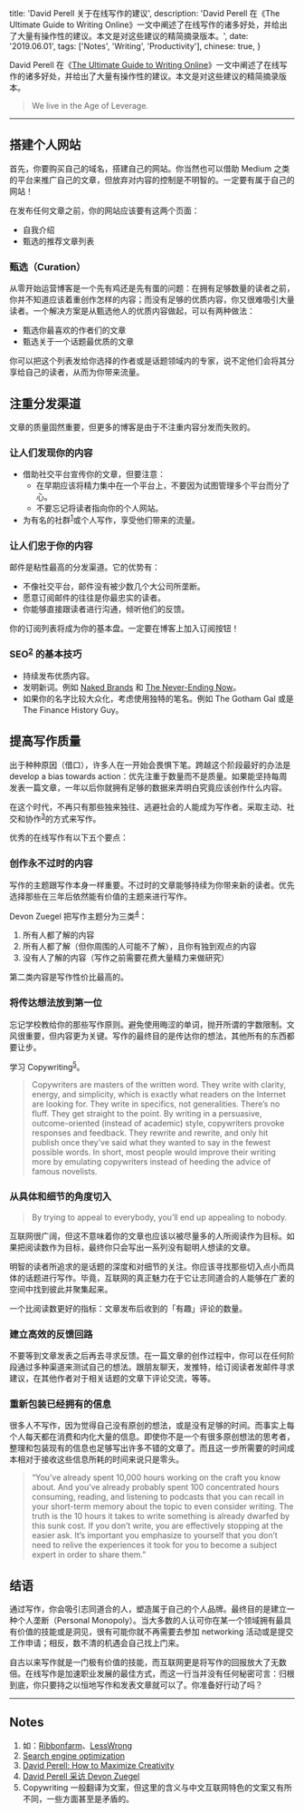   title: 'David Perell 关于在线写作的建议',
  description: 'David Perell 在《The Ultimate Guide to Writing Online》一文中阐述了在线写作的诸多好处，并给出了大量有操作性的建议。本文是对这些建议的精简摘录版本。',
  date: '2019.06.01',
  tags: ['Notes', 'Writing', 'Productivity'],
  chinese: true,
}

David Perell 在《[The Ultimate Guide to Writing Online](https://www.perell.com/blog/the-ultimate-guide-to-writing-online)》一文中阐述了在线写作的诸多好处，并给出了大量有操作性的建议。本文是对这些建议的精简摘录版本。

> We live in the Age of Leverage. 

---

## 搭建个人网站

首先，你要购买自己的域名，搭建自己的网站。你当然也可以借助 Medium 之类的平台来推广自己的文章，但放弃对内容的控制是不明智的。一定要有属于自己的网站！

在发布任何文章之前，你的网站应该要有这两个页面：

- 自我介绍
- 甄选的推荐文章列表

### 甄选（Curation）

从零开始运营博客是一个先有鸡还是先有蛋的问题：在拥有足够数量的读者之前，你并不知道应该着重创作怎样的内容；而没有足够的优质内容，你又很难吸引大量读者。一个解决方案是从甄选他人的优质内容做起，可以有两种做法：

- 甄选你最喜欢的作者们的文章
- 甄选关于一个话题最优质的文章

你可以把这个列表发给你选择的作者或是话题领域内的专家，说不定他们会将其分享给自己的读者，从而为你带来流量。

## 注重分发渠道

文章的质量固然重要，但更多的博客是由于不注重内容分发而失败的。

### 让人们发现你的内容

- 借助社交平台宣传你的文章，但要注意：
  - 在早期应该将精力集中在一个平台上，不要因为试图管理多个平台而分了心。
  - 不要忘记将读者指向你的个人网站。
- 为有名的社群<sup>[1](#notes)</sup>或个人写作，享受他们带来的流量。

### 让人们忠于你的内容

邮件是粘性最高的分发渠道。它的优势有：

- 不像社交平台，邮件没有被少数几个大公司所垄断。
- 愿意订阅邮件的往往是你最忠实的读者。
- 你能够直接跟读者进行沟通，倾听他们的反馈。

你的订阅列表将成为你的基本盘。一定要在博客上加入订阅按钮！

### SEO<sup>[2](#notes)</sup> 的基本技巧

- 持续发布优质内容。
- 发明新词。例如 [Naked Brands](http://www.perell.com/nakedbrands) 和 [The Never-Ending Now](http://www.perell.com/blog/never-ending-now)。
- 如果你的名字比较大众化，考虑使用独特的笔名。例如 The Gotham Gal 或是 The Finance History Guy。

## 提高写作质量

出于种种原因（借口），许多人在一开始会畏惧下笔。跨越这个阶段最好的办法是 develop a bias towards action：优先注重于数量而不是质量。如果能坚持每周发表一篇文章，一年以后你就拥有足够的数据来弄明白究竟应该创作什么内容。

在这个时代，不再只有那些独来独往、逃避社会的人能成为写作者。采取主动、社交和协作<sup>[3](#notes)</sup>的方式来写作。

优秀的在线写作有以下五个要点：

### 创作永不过时的内容

写作的主题跟写作本身一样重要。不过时的文章能够持续为你带来新的读者。优先选择那些在三年后依然能有价值的主题来进行写作。

Devon Zuegel 把写作主题分为三类<sup>[4](#notes)</sup>：

1. 所有人都了解的内容 
2. 所有人都了解（但你周围的人可能不了解），且你有独到观点的内容
3. 没有人了解的内容（写作之前需要花费大量精力来做研究）

第二类内容是写作性价比最高的。

### 将传达想法放到第一位

忘记学校教给你的那些写作原则。避免使用晦涩的单词，抛开所谓的字数限制。文风很重要，但内容更为关键。写作的最终目的是传达你的想法，其他所有的东西都要让步。

学习 Copywriting<sup>[5](#notes)</sup>。

> Copywriters are masters of the written word. They write with clarity, energy, and simplicity, which is exactly what readers on the Internet are looking for. They write in specifics, not generalities. There’s no fluff. They get straight to the point. By writing in a persuasive, outcome-oriented (instead of academic) style, copywriters provoke responses and feedback. They rewrite and rewrite, and only hit publish once they’ve said what they wanted to say in the fewest possible words. In short, most people would improve their writing more by emulating copywriters instead of heeding the advice of famous novelists.

### 从具体和细节的角度切入

> By trying to appeal to everybody, you’ll end up appealing to nobody. 

互联网很广阔，但这不意味着你的文章也应该以被尽量多的人所阅读作为目标。如果把阅读数作为目标，最终你只会写出一系列没有聪明人想读的文章。

明智的读者所追求的是话题的深度和对细节的关注。你应该寻找那些切入点小而具体的话题进行写作。毕竟，互联网的真正魅力在于它让志同道合的人能够在广袤的空间中找到彼此并聚集起来。

一个比阅读数更好的指标：文章发布后收到的「有趣」评论的数量。

### 建立高效的反馈回路

不要等到文章发表之后再去寻求反馈。在一篇文章的创作过程中，你可以在任何阶段通过多种渠道来测试自己的想法。跟朋友聊天，发推特，给订阅读者发邮件寻求建议，在其他作者对于相关话题的文章下评论交流，等等。

### 重新包装已经拥有的信息

很多人不写作，因为觉得自己没有原创的想法，或是没有足够的时间。而事实上每个人每天都在消费和内化大量的信息。即使你不是一个有很多原创想法的思考者，整理和包装现有的信息也足够写出许多不错的文章了。而且这一步所需要的时间成本相对于接收这些信息所耗的时间来说只是零头。

> “You’ve already spent 10,000 hours working on the craft you know about. And you’ve already probably spent 100 concentrated hours consuming, reading, and listening to podcasts that you can recall in your short-term memory about the topic to even consider writing. The truth is the 10 hours it takes to write something is already dwarfed by this sunk cost. If you don’t write, you are effectively stopping at the easier ask. It’s important you emphasize to yourself that you don’t need to relive the experiences it took for you to become a subject expert in order to share them.”

## 结语

通过写作，你会吸引志同道合的人，塑造属于自己的个人品牌。最终目的是建立一种个人垄断（Personal Monopoly）。当大多数的人认可你在某一个领域拥有最具有价值的技能或是洞见，很有可能你就不再需要去参加 networking 活动或是提交工作申请；相反，数不清的机遇会自己找上门来。

自古以来写作就是一门极有价值的技能，而互联网更是将写作的回报放大了无数倍。在线写作是加速职业发展的最佳方式，而这一行当并没有任何秘密可言：归根到底，你只要持之以恒地写作和发表文章就可以了。你准备好行动了吗？

---

## Notes

1. 如：[Ribbonfarm](https://www.ribbonfarm.com/2017/01/31/the-throughput-of-learning/)、[LessWrong](https://www.lesswrong.com/)
2. [Search engine optimization](https://en.wikipedia.org/wiki/Search_engine_optimization)
3. [David Perell: How to Maximize Creativity](https://www.perell.com/blog/maximize-creativity)
4. [David Perell 采访 Devon Zuegel](https://www.perell.com/podcast/devon-zuegel)
5. Copywriting 一般翻译为文案，但这里的含义与中文互联网特色的文案又有所不同，一些方面甚至是矛盾的。